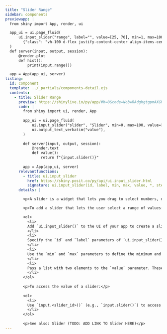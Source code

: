 ```yaml
---
title: "Slider Range"
sidebar: components 
previewapp: |
  from shiny import App, render, ui

  app_ui = ui.page_fluid(
      ui.input_slider("range", label="", value=[25, 70], min=1, max=100),
        {"class": "vh-100 d-flex justify-content-center align-items-center px-4"}
  )
  def server(input, output, session):
      @render.plot
      def hist():
          print(input.range())

  app = App(app_ui, server)
listing:
  id: component
  template: ../_partials/components-detail.ejs
  contents:
    - title: Slider Range
      preview: https://shinylive.io/py/app/#h=0&code=NobwRAdghgtgpmAXGKAHVA6VBPMAaMAYwHsIAXOcpMAMwCdiYACAZwAsBLCbJjmVYnTJMArhzxM6lACZw6EgILoAOhFVpUAfTFMAvKI5YoAcziaaAGzHSAFKqYODGLqhFlNLCx1l07YT95yyvhMwQDKXj7BEjBcugAMMVAAHroAjPGJTABuUFZwusAAzACsEgBsJQC6AJQSAMQAPI32jmIYxG6u7hTJ7tlyAEZQZHx+ufnBdao1qqqyNKxyA74ubhKdZN0SLHAsLBykNYitDgACm92nTGdSED4YvWTXCzl5InA2x9eOknBkIjoECYNGCIDWZAwAR8XwAvsE5tB0HomEpUDYNNpxEs6CsamBYVUgA
      code: |
        from shiny import ui, render, App
        
        app_ui = ui.page_fluid(
            ui.input_slider("slider", "Slider", min=0, max=100, value=[35, 65]), #<<
            ui.output_text_verbatim("value"),
        )
        
        def server(input, output, session):
            @render.text
            def value():
                return f"{input.slider()}"
        
        app = App(app_ui, server)
      relevantfunctions:
        - title: ui.input_slider
          href: https://shiny.posit.co/py/api/ui.input_slider.html
          signature: ui.input_slider(id, label, min, max, value, *, step=None, ticks=False, animate=False, width=None, sep=',', pre=None, post=None, time_format=None, timezone=None, drag_range=True)
      details: |

        <p>A slider is a widget that lets you drag to select numbers, dates, or date-times from a specified range. You can use a slider to select either a single value or a range of values.</p>

        <p>To add a slider that lets the user select a range of values: </p>

        <ol>
          <li>
          Add `ui.input_slider()` to the UI of your app to create a slider. Where you call this function will determine where the slider will appear within the app's layout. 
          </li>
          <li>
          Specify the `id` and `label` parameters of `ui.input_slider()` to define the identifier and label of the slider. 
          </li>
          <li>
          Use the `min` and `max` parameters to define the minimum and maximum values of the slider. `min` and `max` can be numbers, dates, or date-times.
          </li>
          <li>
          Pass a list with two elements to the `value` parameter. These elements define the initial range. `value` can be a list of numbers, dates, or date-times.
          </li>
        </ol>
        
        <p>To access the value of a slider:</p>
        
        <ol>
          <li>
          Use `input.<slider_id>()` (e.g., `input.slider()`) to access the value of the slider. If `value` is a list and the slider specifies a range, the server value of a slider will be a list of length 2.
          </li>
        </ol>
        
        <p>See also: Slider (TODO: ADD LINK TO Slider HERE)</p>
---
```


:::{.component}
:::
